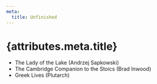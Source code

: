 ```yaml
---
meta:
  title: Unfinished
---
```


# {attributes.meta.title}

- The Lady of the Lake (Andrzej Sapkowski)
- The Cambridge Companion to the Stoics (Brad Inwood)
- Greek Lives (Plutarch)
